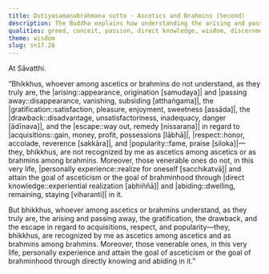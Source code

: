 ```yaml
---
title: Dutiyasamaṇabrāhmaṇa sutta - Ascetics and Brahmins (Second)
description: The Buddha explains how understanding the arising and passing away, the gratification, drawback, and escape in regard to acquisitions, respect, and popularity leads to personal experience and attainment of the goal of asceticism or brahminhood in this very life.
qualities: greed, conceit, passion, direct knowledge, wisdom, discernment
theme: wisdom
slug: sn17.26
---
```


At Sāvatthi.

“Bhikkhus, whoever among ascetics or brahmins do not understand, as they truly are, the |arising::appearance, origination [samudaya]| and |passing away::disappearance, vanishing, subsiding [atthaṅgama]|, the |gratification::satisfaction, pleasure, enjoyment, sweetness [assāda]|, the |drawback::disadvantage, unsatisfactoriness, inadequacy, danger [ādīnava]|, and the |escape::way out, remedy [nissaraṇa]| in regard to |acquisitions::gain, money, profit, possessions [lābhā]|, |respect::honor, accolade, reverence [sakkāra]|, and |popularity::fame, praise [siloka]|—they, bhikkhus, are not recognized by me as ascetics among ascetics or as brahmins among brahmins. Moreover, those venerable ones do not, in this very life, |personally experience::realize for oneself [sacchikatvā]| and attain the goal of asceticism or the goal of brahminhood through |direct knowledge::experiential realization [abhiññā]| and |abiding::dwelling, remaining, staying [viharanti]| in it.

But bhikkhus, whoever among ascetics or brahmins understand, as they truly are, the arising and passing away, the gratification, the drawback, and the escape in regard to acquisitions, respect, and popularity—they, bhikkhus, are recognized by me as ascetics among ascetics and as brahmins among brahmins. Moreover, those venerable ones, in this very life, personally experience and attain the goal of asceticism or the goal of brahminhood through directly knowing and abiding in it.”